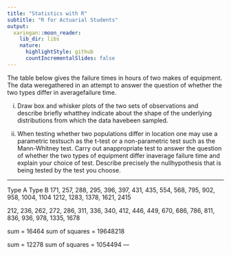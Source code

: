 ```yaml
---
title: "Statistics with R"
subtitle: "R for Actuarial Students"
output:
  xaringan::moon_reader:
    lib_dir: libs
    nature:
      highlightStyle: github
      countIncrementalSlides: false
---
```


The table below gives the failure times in hours of two makes of equipment. The data weregathered  in  an  attempt  to  answer  the  question  of  whether    the  two  types  differ  in  averagefailure time.

(i)   Draw  box  and  whisker  plots  of  the  two  sets  of  observations  and  describe  briefly  whatthey  indicate  about  the  shape  of  the  underlying  distributions  from  which  the  data  havebeen sampled.

(ii)  When  testing  whether  two  populations  differ  in  location  one  may  use  a  parametric  testsuch as the  t-test or a non-parametric test such as the Mann-Whitney test. Carry out anappropriate test to answer the question of whether the two types of equipment differ inaverage  failure  time  and  explain  your  choice  of  test.  Describe  precisely  the  nullhypothesis that is being tested by the test you choose.

---

Type A Type B
171, 257, 288, 295, 396,
397, 431, 435, 554, 568,
795, 902, 958, 1004, 1104
1212, 1283, 1378, 1621, 2415

212, 236, 262, 272, 286,
311, 336, 340, 412, 446,
449, 670, 686, 786, 811,
836, 936, 978, 1335, 1678

sum = 16464
sum of squares = 19648218

sum = 12278
sum of squares = 1054494
---